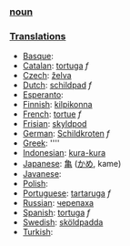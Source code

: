 === [[noun]] ===

===[[Translation]]s===
*[[Basque]]: [[]]
*[[Catalan]]: [[tortuga]] ''f''
*[[Czech]]: [[želva]]
*[[Dutch]]: [[schildpad]] ''f''
*[[Esperanto]]: [[]]
*[[Finnish]]: [[kilpikonna]]
*[[French]]: [[tortue]] ''f''
*[[Frisian]]: [[skyldpod]]
*[[German]]: [[Schildkroten]] ''f''
*[[Greek]]: [[]] ''''
*[[Indonesian]]: [[kura-kura]]
*[[Japanese]]: [[亀]] ([[かめ]], kame)
*[[Javanese]]: [[]]
*[[Polish]]: [[]]
*[[Portuguese]]: [[tartaruga]] ''f''
*[[Russian]]: [[черепаха]]
*[[Spanish]]: [[tortuga]] ''f''
*[[Swedish]]: [[sköldpadda]]
*[[Turkish]]: [[]]